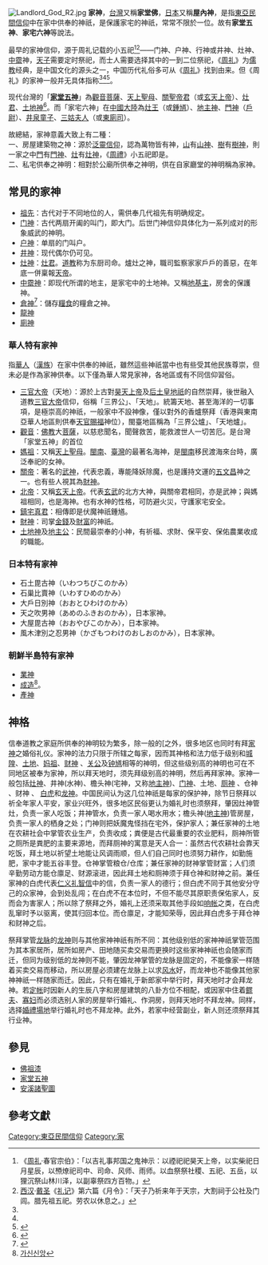 {{refimprove|time=2014-01-31T12:55:50+00:00}}
[[File:Landlord_God_R2.jpg|thumb]]
'''家神'''，[[台灣|台灣]]又稱'''家堂佛'''，[[日本|日本]]又稱'''屋內神'''，是指[[東亞|東亞]][[民間信仰|民間信仰]]中在家中供奉的神祇，是保護家宅的神祇，常常不限於一位。故有'''家堂五神'''、'''家宅六神'''等說法。

最早的家神信仰，源于周礼记载的小五祀<ref name=zhoulichunguanzongbo>《[[周礼|周礼]]·春官宗伯》：「以吉礼事邦国之鬼神示：以禋祀祀昊天上帝，以实柴祀日月星辰，以槱燎祀司中、司命、风师、雨师。以血祭祭社稷、五祀、五岳，以狸沉祭山林川泽，以副辜祭四方百物。」</ref><ref name=lijiyueling>[[西汉|西汉]]·[[戴圣|戴圣]]《[[礼记|礼记]]》第六篇《月令》：「天子乃祈来年于天宗，大割祠于公社及门闾。腊先祖五祀。劳农以休息之。」</ref>——门神、户神、行神或井神、灶神、[[中霤|中霤]]神，[[天子|天子]]需要定时祭祀，而士人需要选择其中的一到二位祭祀，《[[周礼|周礼]]》为[[儒教_(宗教)|儒教]]经典，是中国文化的源头之一，中国历代礼俗多可从《[[周礼|周礼]]》找到由来。但《周礼》的家神一般并无具体指称<ref name=zhoulichunguanzongbo/><ref name=lijiyueling/><ref name=hgsjcthsmsjxbt>{{cite book |author=姜越 |date= |title=婚冠丧祭:传统婚丧民俗解析 |url=https://books.google.com/books/about/%E5%A9%9A%E5%86%A0%E4%B8%A7%E7%A5%AD.html?id=hXz0ygAACAAJ |year=2010年 |chapter=第5章：传统婚嫁第五步——拜堂 |language=Zh-hans |location=[[北京市|北京市]] |publisher=[http://www.1980xd.com/ 现代出版社] |page=259页 |isbn=7802442931 |access-date=2010年5月1日 |archive-date=2019年5月19日 |archive-url=https://web.archive.org/web/20190519195216/https://books.google.com/books/about/%E5%A9%9A%E5%86%A0%E4%B8%A7%E7%A5%AD.html?id=hXz0ygAACAAJ }}</ref>。

现代台灣的「'''[[家堂五神|家堂五神]]'''」為[[觀音菩薩|觀音菩薩]]、[[天上聖母|天上聖母]]、[[關聖帝君|關聖帝君]]（或[[玄天上帝|玄天上帝]]）、[[灶君|灶君]]、[[土地神|土地神]]<ref>{{Cite web |url=http://librarywork.taiwanschoolnet.org/cyberfair2012/eminguan/2.www/webc1.html |title=祭祀禮俗，神明祭祀－犁頭店聖母廟 |accessdate=2013-09-16 |archive-date=2018-10-23 |archive-url=https://web.archive.org/web/20181023200122/http://librarywork.taiwanschoolnet.org/cyberfair2012/eminguan/2.www/webc1.html |dead-url=no }}</ref>。而「家宅六神」在[[中國大陸|中國大陸]]為[[灶王|灶王]]（或[[鍾馗|鍾馗]]）、[[地主神|地主神]]、[[門神|門神]]（[[戶尉|戶尉]]）、[[井泉童子|井泉童子]]、[[三姑夫人|三姑夫人]]（或[[廁神|東廁司]]）。

故總結，家神意義大致上有二種：<br />
一、房屋建築物之神：源於[[泛靈信仰|泛靈信仰]]，認為萬物皆有神，[[山|山]]有[[山神|山神]]、[[樹|樹]]有[[樹神|樹神]]，則一家之中[[門扉|門]]有[[門神|門神]]、[[灶|灶]]有[[灶神|灶神]]，《[[周禮|周禮]]》小五祀即是。<br />
二、私宅供奉之神明：相對於公廟所供奉之神明，供在自家廳堂的神明稱為家神。<br />

==常見的家神==
*[[祖先崇拜|祖先]]：古代对于不同地位的人，需供奉几代祖先有明确规定。
*[[门神|门神]]：古代两扇开阖的叫门，即大门。后世门神信仰具体化为一系列成对的形象威武的神明。
*[[户神|户神]]：单扇的门叫户。
*[[井神|井神]]：现代偶尔仍可见。
*[[灶神|灶神]]：[[灶君|灶君]]。[[道教|道教]]称为东厨司命。爐灶之神，職司監察家家戶戶的善惡，在年底一併稟報[[天帝|天帝]]。
*[[中霤神|中霤神]]：即现代所谓的地主，是家宅中的土地神。又稱[[地基主|地基主]]，房舍的保護神。
*[[倉神|倉神]]<ref>{{Cite web |url=http://blog.sina.com.cn/s/blog_48c63ca701008lt0.html |title=潘魯生新浪博客：正月二十五祭倉神 |accessdate=2012-03-10 |archive-date=2016-03-04 |archive-url=https://web.archive.org/web/20160304103317/http://blog.sina.com.cn/s/blog_48c63ca701008lt0.html |dead-url=no }}</ref>：儲存[[糧食|糧食]]的糧倉之神。
*[[龍神_(風水)|龍神]]
*[[廁神|廁神]]

===華人特有家神===
指[[華人|華人]]（[[漢族|漢族]]）在家中供奉的神祇，雖然這些神祇當中也有些受其他民族尊崇，但未必是作為家神供奉。以下僅為華人常見家神，各地區或有不同信仰習俗。
*[[三官大帝|三官大帝]]（天地）：源於上古對[[昊天上帝|昊天上帝]]及[[后土皇地祇|后土皇地祇]]的自然崇拜，後世融入道教[[三官大帝|三官大帝]]信仰，俗稱「三界公」、「天地」。統籌天地、甚至海洋的一切事項，是極崇高的神祇，一般家中不設神像，僅以對外的香爐祭拜（香港與東南亞華人地區則供奉[[天官大帝|天官賜福]]神位），閩臺地區稱為「三界公爐」、「天地爐」。
*[[觀音|觀音]]：[[佛教|佛教]]大[[菩薩|菩薩]]，以慈悲聞名，聞聲救苦，能救渡世人一切苦厄。是台灣「家堂五神」的首位
*[[媽祖|媽祖]]：又稱[[天上聖母|天上聖母]]。[[閩南|閩南]]、[[臺灣|臺灣]]的最著名海神，是[[閩南|閩南]]移民渡海來台時，廣泛奉祀的女神。
*[[關帝|關帝]]：著名的[[武神|武神]]，代表忠義，專能降妖除魔，也是護持文運的[[五文昌|五文昌]]神之一。也有些人視其為[[財神|財神]]。
*[[北帝|北帝]]：又稱[[玄天上帝|玄天上帝]]。代表[[玄武|玄武]]的北方大神，與關帝君相同，亦是武神；與媽祖相同，也是海神。也有水神的性格，可防避火災，守護家宅安全。
*[[鎮宅真君|鎮宅真君]]：相傳即是伏魔神祇鍾馗。
*[[財神|財神]]：司掌[[金錢|金錢]]及[[財富|財富]]的神祇。
*[[土地神|土地神]]及[[地主神|地主公]]：民間最崇奉的小神，有祈福、求財、保平安、保佑農業收成的職能。

===日本特有家神===
* 石土毘古神（{{ja}}いわつちびこのかみ）
* 石巢比賣神（{{ja}}いわすひめのかみ）
* 大戶日別神（{{ja}}おおとひわけのかみ）
* 天之吹男神（{{ja}}あめのふきおのかみ），日本家神。
* 大屋毘古神（{{ja}}おおやびこのかみ），日本家神。
* 風木津別之忍男神（{{ja}}かざもつわけのおしおのかみ），日本家神。

===朝鮮半島特有家神===
* [[業神|業神]]
* [[成造_(神祇)|成造]]<ref>[http://terms.naver.com/entry.nhn?cid=1627&docId=564621&mobile&categoryId=1627 가신신앙]</ref>。
* [[產神|產神]]
==神格==
信奉道教之家庭所供奉的神明较为繁多，除一般的[之外，很多地区也同时有拜[[家神|家神]]之婚俗礼仪。家神的法力只限于所辖之每家，因而其神格和法力低于级别和[[城隍|城隍]]、[[土地公|土地]]、[[妈祖|妈祖]]、[[财神|财神]] 、[[关公|关公]]及[[钟馗|钟馗]]相等的神明，但这些级别高的神明也可在不同地区被奉为家神，所以拜天地时，须先拜级别高的神明，然后再拜家神。家神一般包括[[灶神|灶神]]、井神(水神)、檐头神(宅神，又称[[地主神|地主神]])、[[门神|门神]]、土地、[[厕神|厕神]] 、仓神 、财神 、 [[白虎|白虎]]和[[龙神|龙神]]。中国民间认为这几位神祇是每家的保护神，除节日祭拜以祈全年家人平安，家业兴旺外，很多地区民俗更认为婚礼时也须祭拜，肇因灶神管灶，负责一家人吃饭；井神管水，负责一家人喝水用水；檐头神([[地主神|地主神]])管房屋，负责一家人的栖身之处；门神则把妖魔鬼怪挡在宅外，保护家人；兼任家神的土地在农耕社会中掌管农业生产，负责收成；粪便是古代最重要的农业肥料，厕神所管之厕所是粪肥的主要来源地，而拜厕神的寓意是天人合一：虽然古代农耕社会靠天吃饭，拜土地以祈望土地能让风调雨顺，但人们自己同时也须努力耕作，如勤施肥，家中才能五谷丰登。仓神掌管粮仓/仓库；兼任家神的财神掌管财富；人们须辛勤劳动方能仓廪足、财源滚进，因此拜土地和厕神须于拜仓神和财神之前。兼任家神的白虎代表[[仁义礼智信|仁义礼智信]]中的信，负责一家人的德行；但白虎不同于其他安分守己的众家神，会到处乱闯；在白虎不在本位时，不但不能尽其原职责保佑家人，反而会为害家人；所以除了祭拜之外，婚礼上还须采取其他手段如[[响帐|响帐]]之类，在白虎乱窜时予以驱离，使其归回本位。而仓廪足，才能知荣辱，因此拜白虎多于拜仓神和财神之后。

祭拜掌管[[龙脉|龙脉]]的[[龙神|龙神]]则与其他家神神祇有所不同：其他级别低的家神神祇掌管范围为其本家居所，居所如房产、田地随买卖交易而更换时这些家神神祇也会随家而迁，但同为级别低的龙神则不能，肇因龙神掌管的龙脉是固定的，不能像家一样随着买卖交易而移动，所以房屋必须建在龙脉上以求[[风水|风水]]好，而龙神也不能像其他家神神祇一样随家而迁。因此，只有在婚礼于新郎家中举行时，拜天地时才会拜龙神。若[[定帐|定帐]]时因新人的生辰八字和房屋建筑的八卦方位不相配，或因家中住着[[鳏夫|鳏夫]]、[[寡妇|寡妇]]而必须选别人家的房屋举行婚礼、作洞房，则拜天地时不拜龙神。同样，选择[[婚禮場地|婚禮場地]]举行婚礼时也不拜龙神。此外，若家中经营副业，新人则还须祭拜其行业神。

==參見==
* [[佛祖漆|佛祖漆]]
* [[家堂五神|家堂五神]]
* [[安溪諸聖圖|安溪諸聖圖]]

==參考文獻==
{{reflist}}

[[Category:東亞民間信仰|Category:東亞民間信仰]]
[[Category:家|Category:家]]